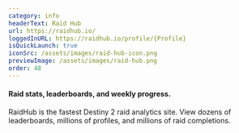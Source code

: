 ```yaml
---
category: info
headerText: Raid Hub
url: https://raidhub.io/
loggedInURL: https://raidhub.io/profile/{Profile}
isQuickLaunch: true
iconSrc: /assets/images/raid-hub-icon.png
previewImage: /assets/images/raid-hub.png
order: 48
---
```


#### Raid stats, leaderboards, and weekly progress.

RaidHub is the fastest Destiny 2 raid analytics site. View dozens of leaderboards, millions of profiles, and millions of raid completions.
